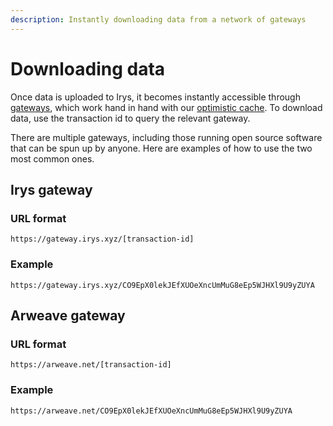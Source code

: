 ```yaml
---
description: Instantly downloading data from a network of gateways
---
```



# Downloading data

Once data is uploaded to Irys, it becomes instantly accessible through [gateways](/overview/gateways), which work hand in hand with our [optimistic cache](/learn/optimistic-cache). To download data, use the transaction id to query the relevant gateway.

There are multiple gateways, including those running open source software that can be spun up by anyone. Here are examples of how to use the two most common ones.

## Irys gateway

### URL format

`https://gateway.irys.xyz/[transaction-id]`

### Example

`https://gateway.irys.xyz/CO9EpX0lekJEfXUOeXncUmMuG8eEp5WJHXl9U9yZUYA`

## Arweave gateway

### URL format

`https://arweave.net/[transaction-id]`

### Example

`https://arweave.net/CO9EpX0lekJEfXUOeXncUmMuG8eEp5WJHXl9U9yZUYA`
